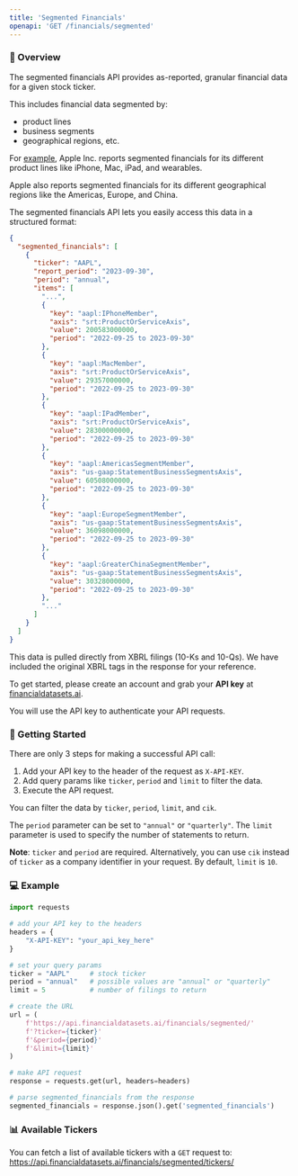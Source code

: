 ```yaml
---
title: 'Segmented Financials'
openapi: 'GET /financials/segmented'
---
```


### 👋  Overview
The segmented financials API provides as-reported, granular financial data for a given stock ticker.

This includes financial data segmented by:
- product lines
- business segments
- geographical regions, etc.

For [example](https://api.financialdatasets.ai/financials/segmented/?ticker=AAPL&limit=1&period=annual), Apple Inc. reports segmented financials for its different product lines like iPhone, Mac, iPad, and wearables.

Apple also reports segmented financials for its different geographical regions like the Americas, Europe, and China.

The segmented financials API lets you easily access this data in a structured format:
```json
{
  "segmented_financials": [
    {
      "ticker": "AAPL",
      "report_period": "2023-09-30",
      "period": "annual",
      "items": [
        "...",
        {
          "key": "aapl:IPhoneMember",
          "axis": "srt:ProductOrServiceAxis",
          "value": 200583000000,
          "period": "2022-09-25 to 2023-09-30"
        },
        {
          "key": "aapl:MacMember",
          "axis": "srt:ProductOrServiceAxis",
          "value": 29357000000,
          "period": "2022-09-25 to 2023-09-30"
        },
        {
          "key": "aapl:IPadMember",
          "axis": "srt:ProductOrServiceAxis",
          "value": 28300000000,
          "period": "2022-09-25 to 2023-09-30"
        },
        {
          "key": "aapl:AmericasSegmentMember",
          "axis": "us-gaap:StatementBusinessSegmentsAxis",
          "value": 60508000000,
          "period": "2022-09-25 to 2023-09-30"
        },
        {
          "key": "aapl:EuropeSegmentMember",
          "axis": "us-gaap:StatementBusinessSegmentsAxis",
          "value": 36098000000,
          "period": "2022-09-25 to 2023-09-30"
        },
        {
          "key": "aapl:GreaterChinaSegmentMember",
          "axis": "us-gaap:StatementBusinessSegmentsAxis",
          "value": 30328000000,
          "period": "2022-09-25 to 2023-09-30"
        },
        "..."
      ]
    }
  ]
}
```

This data is pulled directly from XBRL filings (10-Ks and 10-Qs).  We have included the original XBRL tags in the response for your reference.

To get started, please create an account and grab your <b>API key</b> at [financialdatasets.ai](https://financialdatasets.ai).

You will use the API key to authenticate your API requests.

###  🚀  Getting Started
There are only 3 steps for making a successful API call:
1. Add your API key to the header of the request as `X-API-KEY`.
2. Add query params like `ticker`, `period` and `limit` to filter the data.
3. Execute the API request.

You can filter the data by `ticker`, `period`, `limit`, and `cik`.

The `period` parameter can be set to `"annual"` or `"quarterly"`. The `limit` parameter is used to specify the number of statements to return.

**Note**: `ticker` and `period` are required. Alternatively, you can use `cik` instead of `ticker` as a company identifier in your request.  By default, `limit` is `10`.

### 💻  Example
```python Segmented Financials
import requests

# add your API key to the headers
headers = {
    "X-API-KEY": "your_api_key_here"
}

# set your query params
ticker = "AAPL"     # stock ticker
period = "annual"   # possible values are "annual" or "quarterly"
limit = 5           # number of filings to return

# create the URL
url = (
    f'https://api.financialdatasets.ai/financials/segmented/'
    f'?ticker={ticker}'
    f'&period={period}'
    f'&limit={limit}'
)

# make API request
response = requests.get(url, headers=headers)

# parse segmented_financials from the response
segmented_financials = response.json().get('segmented_financials')
```

### 📊 Available Tickers
You can fetch a list of available tickers with a `GET` request to:
https://api.financialdatasets.ai/financials/segmented/tickers/
